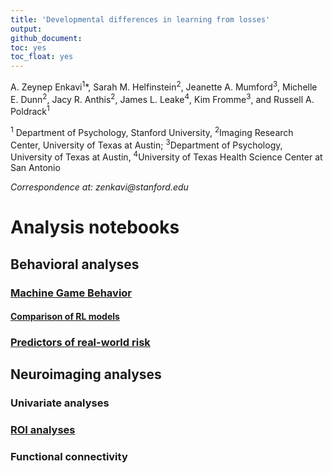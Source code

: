 ```yaml
---
title: 'Developmental differences in learning from losses'
output:
github_document:
toc: yes
toc_float: yes
---
```


A. Zeynep Enkavi^1^*, Sarah M. Helfinstein^2^, Jeanette A. Mumford^3^, Michelle E. Dunn^2^, Jacy R. Anthis^2^, James  L. Leake^4^, Kim Fromme^3^, and Russell A. Poldrack^1^

^1^ Department of Psychology, Stanford University, ^2^Imaging Research Center, University of Texas at Austin; ^3^Department of Psychology, University of Texas at Austin, ^4^University of Texas Health Science Center at San Antonio

*Correspondence at: zenkavi@stanford.edu*

# Analysis notebooks

## Behavioral analyses

### [Machine Game Behavior](https://zenkavi.github.io/DevStudy_Analyses/output/reports/DevStudy_MG_Behavior.nb.html)
#### [Comparison of RL models](https://zenkavi.github.io/DevStudy_Analyses/output/reports/Comp_RL.nb.html)
### [Predictors of real-world risk](https://zenkavi.github.io/DevStudy_Analyses/output/reports/DevStudy_Other_Behavior.nb.html)

## Neuroimaging analyses

### Univariate analyses
### [ROI analyses](https://zenkavi.github.io/DevStudy_Analyses/output/reports/Roi_analyses.nb.html)
### Functional connectivity